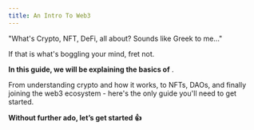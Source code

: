 ```yaml
---
title: An Intro To Web3
---
```


"What's Crypto, NFT, DeFi, all about? Sounds like Greek to me..."

If that is what's boggling your mind, fret not.

**In this guide, we will be explaining the basics of** <Nutshell children="web3" glossaryEntry="content/glossary/web3.mdx" />.

From understanding crypto and how it works, to NFTs, DAOs, and finally joining the web3 ecosystem - here's the only guide you'll need to get started.

**Without further ado, let’s get started 👍**
